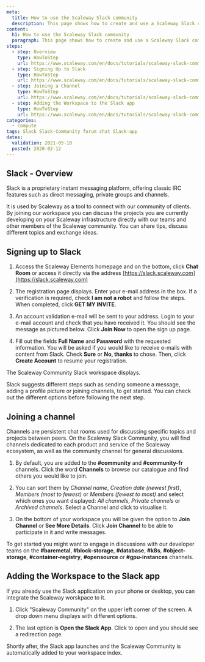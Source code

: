 ```yaml
---
meta:
  title: How to use the Scaleway Slack community
  description: This page shows how to create and use a Scaleway Slack community account.
content:
  h1: How to use the Scaleway Slack community
  paragraph: This page shows how to create and use a Scaleway Slack community account.
steps:
  - step: Overview
    type: HowToStep
    url: https://www.scaleway.com/en/docs/tutorials/scaleway-slack-community/#-Overview
  - step: Signing Up to Slack
    type: HowToStep
    url: https://www.scaleway.com/en/docs/tutorials/scaleway-slack-community/#-Signing-Up-to-Slack
  - step: Joining a Channel
    type: HowToStep
    url: https://www.scaleway.com/en/docs/tutorials/scaleway-slack-community/#-Joining-a-Channel
  - step: Adding the Workspace to the Slack app
    type: HowToStep
    url: https://www.scaleway.com/en/docs/tutorials/scaleway-slack-community/#-Adding-the-Workspace-to-the-Slack-app
categories:
  - compute
tags: Slack Slack-Community forum chat Slack-app
dates:
  validation: 2021-05-10
  posted: 2020-02-12
---
```


## Slack - Overview

Slack is a proprietary instant messaging platform, offering classic IRC features such as direct messaging, private groups and channels.

It is used by Scaleway as a tool to connect with our community of clients. By joining our workspace you can discuss the projects you are currently developing on your Scaleway infrastructure directly with our teams and other members of the Scaleway community. You can share tips, discuss different topics and exchange ideas.

## Signing up to Slack

1. Access the Scaleway Elements homepage and on the bottom, click **Chat Room** or access it directly via the address [https://slack.scaleway.com](https://slack.scaleway.com)

  <Lightbox src="scaleway-slack-on-the-scaleway-page.png" alt="" />

2. The registration page displays. Enter your e-mail address in the box. If a verification is required, check **I am not a robot** and follow the steps. When completed, click **GET MY INVITE**.

  <Lightbox src="scaleway-join-scaleway-community-on-slack.png" alt="" />

3. An account validation e-mail will be sent to your address. Login to your e-mail account and check that you have received it. You should see the message as pictured below. Click **Join Now** to open the sign up page.

  <Lightbox src="scaleway-slack-invitation-e-mail.png" alt="" />

4. Fill out the fields **Full Name** and **Password** with the requested information.
  You will be asked if you would like to receive e-mails with content from Slack. Check
  **Sure** or **No, thanks** to chose. Then, click **Create Account** to resume
  your registration.

  <Lightbox src="scaleway-sign-up-to-scaleway-slack-workspace.png" alt="" />

  The Scaleway Community Slack workspace displays.

  <Lightbox src="scaleway-scaleway-slack-community-workspace.png" alt="" />

  Slack suggests different steps such as sending someone a message, adding a profile picture or joining channels, to get started. You can check out the different options before following the next step.

## Joining a channel

Channels are persistent chat rooms used for discussing specific topics and projects between peers. On the Scaleway Slack Community, you will find channels dedicated to each product and service of the Scaleway ecosystem, as well as the community channel for general discussions.

<Lightbox src="scaleway-list-of-scaleway-community-slack-channels.png" alt="" />

1. By default, you are added to the **#community** and **#community-fr** channels. Click the word **Channels** to browse our catalogue and find others you would like to join.

2. You can sort them by _Channel name_, _Creation date (newest first)_, _Members (most to fewest)_ or _Members (fewest to most)_ and select which ones you want displayed: _All channels_, _Private channels_ or _Archived channels_. Select a Channel and click to visualise it.

3. On the bottom of your workspace you will be given the option to **Join Channel** or **See More Details**. Click **Join Channel** to be able to participate in it and write messages.

  <Lightbox src="scaleway-join-channel-or-see-more-details.png" alt="" />

To get started you might want to engage in discussions with our developer teams on the **#baremetal**, **#block-storage**, **#database**, **#k8s**, **#object-storage**, **#container-registry**, **#opensource** or **#gpu-instances** channels.

## Adding the Workspace to the Slack app

If you already use the Slack application on your phone or desktop, you can integrate the Scaleway worskpace to it.

1. Click "Scaleway Community" on the upper left corner of the screen. A drop down menu displays with different options.

  <Lightbox src="scaleway-open-the-slack-app.png" alt="" />

2. The last option is **Open the Slack App**. Click to open and you should see a redirection page.

Shortly after, the Slack app launches and the Scaleway Community is automatically added to your workspace index.

  <Lightbox src="scaleway-scaleway-worskpace-on-the-slack-app.png" alt="" />
